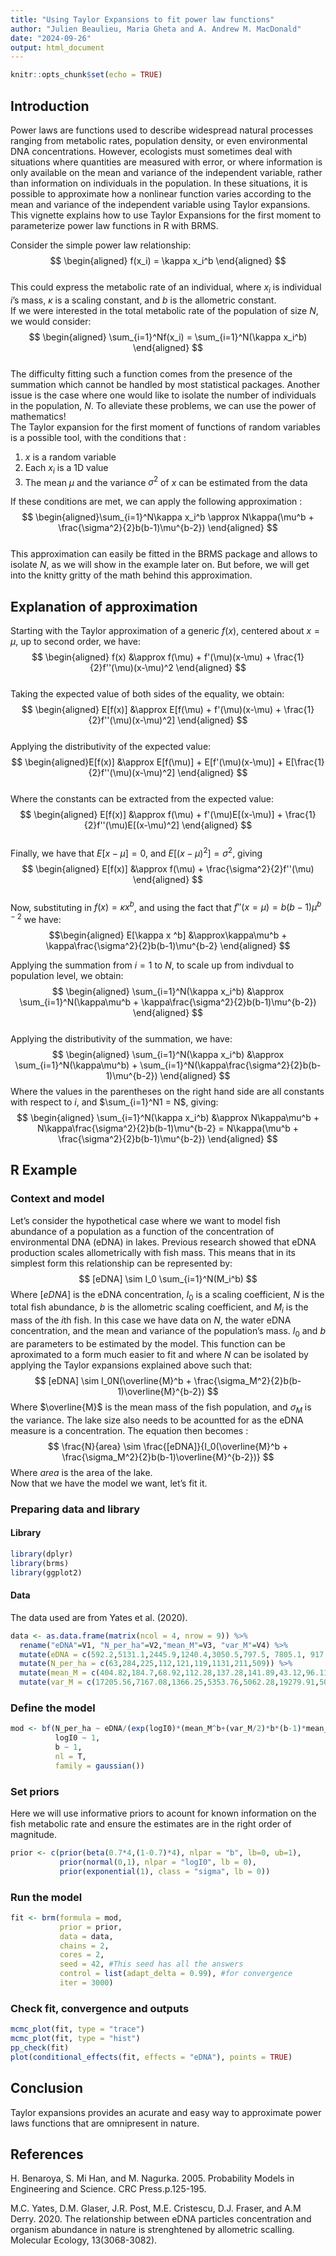 ```yaml
---
title: "Using Taylor Expansions to fit power law functions"
author: "Julien Beaulieu, Maria Gheta and A. Andrew M. MacDonald"
date: "2024-09-26"
output: html_document
---
```


```r
knitr::opts_chunk$set(echo = TRUE)
```

## Introduction
Power laws are functions used to describe widespread natural processes ranging from metabolic rates, population density, or even environmental DNA concentrations. However, ecologists must sometimes deal with situations where quantities are measured with error, or where information is only available on the mean and variance of the independent variable, rather than information on individuals in the population.
In these situations, it is possible to approximate how a nonlinear function varies according to the mean and variance of the independent variable using Taylor expansions. This vignette explains how to use Taylor Expansions for the first moment to parameterize power law functions in R with BRMS. 
  
  
Consider the simple power law relationship:  
$$
\begin{aligned} 
f(x_i) = \kappa x_i^b
\end{aligned}
$$  
This could express the metabolic rate of an individual, where $x_i$ is individual $i$'s mass, $\kappa$ is a scaling constant, and $b$ is the allometric constant.   
If we were interested in the total metabolic rate of the population of size $N$, we would consider:   
$$
\begin{aligned}
\sum_{i=1}^Nf(x_i) = \sum_{i=1}^N(\kappa x_i^b)
\end{aligned}
$$  
The difficulty fitting such a function comes from the presence of the summation which cannot be handled by most statistical packages.   Another issue is the case where one would like to isolate the number of individuals in the population, $N$. To alleviate these problems, we can use the power of mathematics!  
The Taylor expansion for the first moment of functions of random variables is a possible tool, with the conditions that :  

  1. $x$ is a random variable  
  2. Each $x_i$ is a 1D value 
  3. The mean $\mu$ and the variance $\sigma^2$ of $x$ can be estimated from the data
  
If these conditions are met, we can apply the following approximation :  
$$
\begin{aligned}\sum_{i=1}^N\kappa x_i^b \approx N\kappa(\mu^b + \frac{\sigma^2}{2}b(b-1)\mu^{b-2})
\end{aligned}
$$  
This approximation can easily be fitted in the BRMS package and allows to isolate $N$, as we will show in the example later on. But before, we will get into the knitty gritty of the math behind this approximation. 

## Explanation of approximation
Starting with the Taylor approximation of a generic $f(x)$, centered about $x=\mu$, up to second order, we have:   
$$
\begin{aligned}
f(x) &\approx f(\mu) + f'(\mu)(x-\mu) + \frac{1}{2}f''(\mu)(x-\mu)^2
\end{aligned}
$$  
Taking the expected value of both sides of the equality, we obtain:   
$$
\begin{aligned}
E[f(x)] &\approx E[f(\mu) + f'(\mu)(x-\mu) + \frac{1}{2}f''(\mu)(x-\mu)^2]
\end{aligned}
$$  
Applying the distributivity of the expected value:  
$$
\begin{aligned}E[f(x)] &\approx E[f(\mu)] + E[f'(\mu)(x-\mu)] + E[\frac{1}{2}f''(\mu)(x-\mu)^2]
\end{aligned}
$$  
Where the constants can be extracted from the expected value:   
$$
\begin{aligned}
E[f(x)] &\approx f(\mu) + f'(\mu)E[(x-\mu)] + \frac{1}{2}f''(\mu)E[(x-\mu)^2]
\end{aligned}
$$   
Finally, we have that $E[x-\mu] = 0$, and $E[(x-\mu)^2] = \sigma^2$, giving  
$$
\begin{aligned}
E[f(x)]  &\approx f(\mu) + \frac{\sigma^2}{2}f''(\mu)
\end{aligned}
$$  
Now, substituting in $f(x) = \kappa x ^b$, and using the fact that $f''(x=\mu) = b(b-1)\mu^{b-2}$ we have:  
$$\begin{aligned}
E[\kappa x ^b]  &\approx\kappa\mu^b + \kappa\frac{\sigma^2}{2}b(b-1)\mu^{b-2}
\end{aligned}
$$   
  
Applying the summation from $i=1$ to $N$, to scale up from indivdual to population level, we obtain:  
$$
\begin{aligned}
\sum_{i=1}^N(\kappa x_i^b) &\approx \sum_{i=1}^N(\kappa\mu^b + \kappa\frac{\sigma^2}{2}b(b-1)\mu^{b-2})
\end{aligned}
$$  
Applying the distributivity of the summation, we have:  
$$
\begin{aligned}
\sum_{i=1}^N(\kappa x_i^b) &\approx \sum_{i=1}^N(\kappa\mu^b) + \sum_{i=1}^N(\kappa\frac{\sigma^2}{2}b(b-1)\mu^{b-2})
\end{aligned}
$$ 
Where the values in the parentheses on the right hand side are all constants with respect to $i$, and $\sum_{i=1}^N1 = N$, giving:   
$$
\begin{aligned} 
\sum_{i=1}^N(\kappa x_i^b) &\approx N\kappa\mu^b + N\kappa\frac{\sigma^2}{2}b(b-1)\mu^{b-2} = N\kappa(\mu^b + \frac{\sigma^2}{2}b(b-1)\mu^{b-2})
\end{aligned}
$$


## R Example

### Context and model

Let's consider the hypothetical case where we want to model fish abundance of a population as a function of the concentration of environmental DNA (eDNA) in lakes. Previous research showed that eDNA production scales allometrically with fish mass. This means that in its simplest form this relationship can be represented by:
$$
[eDNA] \sim I_0 \sum_{i=1}^N(M_i^b)
$$
Where $[eDNA]$ is the eDNA concentration, $I_0$ is a scaling coefficient, $N$ is the total fish abundance, $b$ is the allometric scaling coefficient, and $M_i$ is the mass of the $i$th fish. In this case we have data on $N$, the water eDNA concentration, and the mean and variance of the population's mass. $I_0$ and $b$ are parameters to be estimated by the model. This function can be aproximated to a form much easier to fit and where $N$ can be isolated by applying the Taylor expansions explained above such that:
$$
[eDNA] \sim I_0N(\overline{M}^b + \frac{\sigma_M^2}{2}b(b-1)\overline{M}^{b-2}) 
$$
Where $\overline{M}$ is the mean mass of the fish population, and $\sigma_M$ is the variance. The lake size also needs to be acountted for as the eDNA measure is a concentration. The equation then becomes :
$$
\frac{N}{area} \sim \frac{[eDNA]}{I_0(\overline{M}^b + \frac{\sigma_M^2}{2}b(b-1)\overline{M}^{b-2})}
$$
Where $area$ is the area of the lake.   
Now that we have the model we want, let's fit it.

### Preparing data and library
#### Library
```r
library(dplyr)
library(brms)
library(ggplot2)
```

#### Data
The data used are from Yates et al. (2020).
```r
data <- as.data.frame(matrix(ncol = 4, nrow = 9)) %>% 
  rename("eDNA"=V1, "N_per_ha"=V2,"mean_M"=V3, "var_M"=V4) %>% 
  mutate(eDNA = c(592.2,5131.1,2445.9,1240.4,3050.5,797.5, 7805.1, 917.4, 1530.6)) %>% 
  mutate(N_per_ha = c(63,284,225,112,121,119,1131,211,509)) %>% 
  mutate(mean_M = c(404.82,184.7,68.92,112.28,137.28,141.89,43.12,96.11,50.70)) %>% 
  mutate(var_M = c(17205.56,7167.08,1366.25,5353.76,5062.28,19279.91,505.63,26678.43,404.95))
```
### Define the model

```r
mod <- bf(N_per_ha ~ eDNA/(exp(logI0)*(mean_M^b+(var_M/2)*b*(b-1)*mean_M^(b-2))),
          logI0 ~ 1,
          b ~ 1,
          nl = T,
          family = gaussian())

```
### Set priors
Here we will use informative priors to acount for known information on the fish metabolic rate and ensure the estimates are in the right order of magnitude.

```r
prior <- c(prior(beta(0.7*4,(1-0.7)*4), nlpar = "b", lb=0, ub=1),
           prior(normal(0,1), nlpar = "logI0", lb = 0),
           prior(exponential(1), class = "sigma", lb = 0))
```
### Run the model
```r
fit <- brm(formula = mod,
           prior = prior,
           data = data,
           chains = 2,
           cores = 2,
           seed = 42, #This seed has all the answers
           control = list(adapt_delta = 0.99), #for convergence
           iter = 3000)
```

### Check fit, convergence and outputs

```r
mcmc_plot(fit, type = "trace")
mcmc_plot(fit, type = "hist")
pp_check(fit)
plot(conditional_effects(fit, effects = "eDNA"), points = TRUE)

```

## Conclusion

Taylor expansions provides an acurate and easy way to approximate power laws functions that are omnipresent in nature. 

## References

H. Benaroya, S. Mi Han, and M. Nagurka. 2005. Probability Models in Engineering and Science. CRC Press.p.125-195.

M.C. Yates, D.M. Glaser, J.R. Post, M.E. Cristescu, D.J. Fraser, and A.M Derry. 2020. The relationship between eDNA particles concentration and organism abundance in nature is strenghtened by allometric scalling. Molecular Ecology, 13(3068-3082).